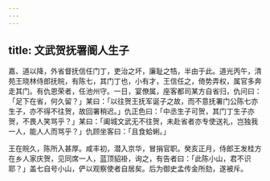 ```yaml
---
---
---
```

title: 文武贺抚署阍人生子
---



嘉、道以降，外省督抚信任门丁，吏治之坏，廉耻之牿，半由于此。道光丙午，清苑王晓林侍郎抚皖，有陈七，其门丁也，小有才，王信任之，倚势弄权，属官多奔走其门。有仇恩荣者，任池州守。一日，宴僚属，座客都司某方自省归，仇问曰：「足下在省，何久留？」某曰：「以往贺王抚军诞子之故，而不意抚署门公陈七亦生子，亦不得不往贺，故回署稍迟。」仇正色曰：「中丞生子可贺，其门丁生子亦贺，不畏人笑骂乎？」某曰：「阖城文武无不往贺，未赴省者亦专使送礼，岂独我一人，能人人而骂乎？」仇顾坐客曰：「且食蛤蜊。」

王在皖久，陈所入甚厚。咸丰初，潜入京华，冒捐官职。癸亥正月，侍郎王发桂方在乡人家庆贺，见同席一人，蓝顶貂褂，询之，有告者曰：「此陈小山，君不识耶？」盖七自号小山，俨以观察使者自居矣。后为御史孟传金所劾，遂被斥。